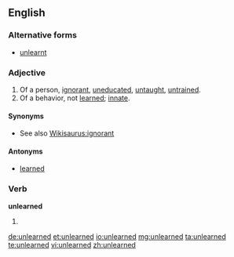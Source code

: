 ==English==

===Alternative forms===
* [[unlearnt]]

===Adjective===
{{en-adj}}

# Of a person, [[ignorant]], [[uneducated]], [[untaught]], [[untrained]].
# Of a behavior, not [[learned]]; [[innate]].

====Synonyms====
* See also [[Wikisaurus:ignorant]]

====Antonyms====
* [[learned]]

===Verb===
'''unlearned'''

# {{past of|unlearn}}

[[de:unlearned]]
[[et:unlearned]]
[[io:unlearned]]
[[mg:unlearned]]
[[ta:unlearned]]
[[te:unlearned]]
[[vi:unlearned]]
[[zh:unlearned]]